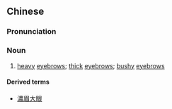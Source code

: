{{also|浓眉}}
==Chinese==
{{zh-forms|s=浓眉}}

===Pronunciation===
{{zh-pron
|m=nóngméi
|cat=n
}}

===Noun===
{{zh-noun}}

# [[heavy]] [[eyebrows]]; [[thick]] [[eyebrows]]; [[bushy]] [[eyebrows]]

====Derived terms====
* [[濃眉大眼]]